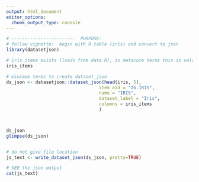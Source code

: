 ```yaml
---
output: html_document
editor_options: 
  chunk_output_type: console
---
```

```r
# ------------------------  PURPOSE:
# follow vignette:  begin with R table (iris) and convert to json
library(datasetjson)

# iris_items exists (loads from data.R), in metacore terms this is value_spec
iris_items

# minimum terms to create dataset_json
ds_json <- datasetjson::dataset_json(head(iris, 5),
                                   item_oid = "IG.IRIS",
                                   name = "IRIS",
                                   dataset_label = "Iris",
                                   columns = iris_items
                                   )



ds_json
glimpse(ds_json)


# do not give file location
js_text <- write_dataset_json(ds_json, pretty=TRUE)

# SEE the json output
cat(js_text)
```
